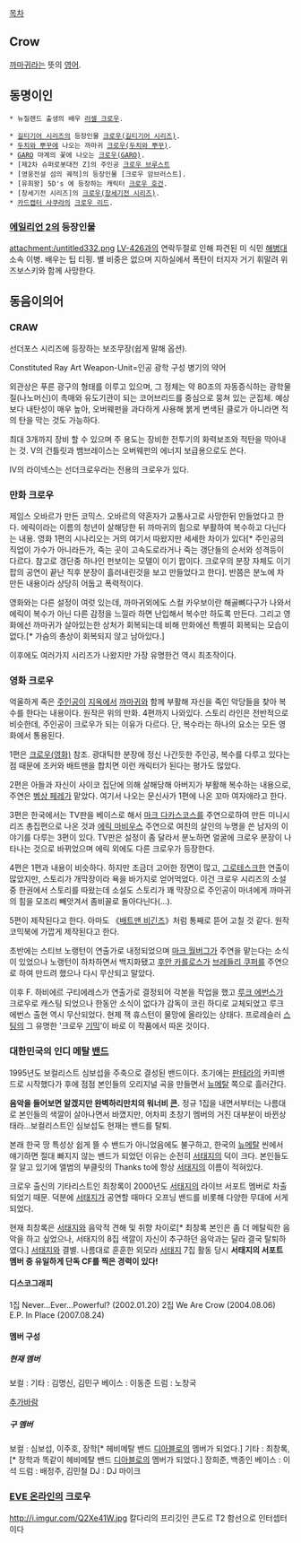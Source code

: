 [[목차]]

== Crow ==
[[까마귀]]라는 뜻의 [[영어]].

== 동명이인 ==
 * 뉴질랜드 출생의 배우 [[러셀 크로우]].

 * [[길티기어 시리즈]]의 등장인물 [[크로우(길티기어 시리즈)]]. 
 * [[두치와 뿌꾸]]에 나오는 까마귀 [[크로우(두치와 뿌꾸)]].
 * [[GARO]] 마계의 꽃에 나오는 [[크로우(GARO)]].
 * [제2차 슈퍼로봇대전 Z]의 주인공 [[크로우 브루스트]]
 * [영웅전설 섬의 궤적]의 등장인물 [크로우 암브러스트].
 * [유희왕] 5D's 에 등장하는 캐릭터 [[크로우 호건]].
 * [창세기전 시리즈]의 [[크로우(창세기전 시리즈)]].
 * [[카드캡터 사쿠라]]의 [[크로우 리드]].
=== [[에일리언 2]]의 등장인물 ===
attachment:/untitled332.png
[[LV-426]]과의 연락두절로 인해 파견된 미 식민 [[해병대]] 소속 이병. 배우는 팁 티핑. 별 비중은 없으며 지하실에서 폭탄이 터지자 거기 휘말려 위즈보스키와 함께 사망한다.

== 동음이의어 ==
=== CRAW ===
선더포스 시리즈에 등장하는 보조무장(쉽게 말해 옵션).

Constituted Ray Art Weapon-Unit=인공 광학 구성 병기의 약어

외관상은 푸른 광구의 형태를 이루고 있으며, 그 정체는 약 80조의 자동증식하는 광학물질(나노머신)이 촉매와 유도기관이 되는 코어브리드를 중심으로 뭉쳐 있는 군집체. 예상보다 내탄성이 매우 높아, 오버웨펀을 과다하게 사용해 붉게 변색된 클로가 아니라면 적의 탄을 막는 것도 가능하다.

최대 3개까지 장비 할 수 있으며 주 용도는 장비한 전투기의 화력보조와 적탄을 막아내는 것. V의 건틀릿과 뱀브레이스는 오버웨펀의 에너지 보급용으로도 쓴다.

IV의 라이넥스는 선더크로우라는 전용의 크로우가 있다.

=== 만화 크로우 ===
제임스 오바르가 만든 코믹스. 오바르의 약혼자가 교통사고로 사망한뒤 만들었다고 한다. 에릭이라는 이름의 청년이 살해당한 뒤 까마귀의 힘으로 부활하여 복수하고 다닌다는 내용. 영화 1편의 시나리오는 거의 여기서 따왔지만 세세한 차이가 있다[* 주인공의 직업이 가수가 아니라든가, 죽는 곳이 고속도로라거나 죽는 갱단들의 순서와 성격등이 다르다.  참고로 갱단중 하나인 펀보이는 모델이 이기 팝이다. 크로우의 분장 자체도 이기 팝의 공연이 끝난 직후 분장이 흘러내린것을 보고 만들었다고 한다]. 반쯤은 분노에 차 만든 내용이라 상당히 어둡고 폭력적이다.

영화와는 다른 설정이 여럿 있는데, 까마귀외에도 스컬 카우보이란 해골뼈다구가 나와서 에릭이 복수가 아닌 다른 감정을 느낄라 하면 난입해서 복수만 하도록 만든다. 그리고 영화에선 까마귀가 살아있는한 상처가 회복되는데 비해 만화에선 특별히 회복되는 모습이 없다.[* 가슴의 총상이 회복되지 않고 남아있다.]

이후에도 여러가지 시리즈가 나왔지만 가장 유명한건 역시 최초작이다.

=== 영화 크로우 ===
억울하게 죽은 [[주인공]]이 [[지옥]]에서 [[까마귀]]와 함께 부활해 자신을 죽인 악당들을 찾아 복수를 한다는 내용이다. 원작은 위의 만화. 4편까지 나와있다. 스토리 라인은 전반적으로 비슷한데, 주인공이 크로우가 되는 이유가 다르다. 단, 복수라는 하나의 요소는 모든 영화에서 통용된다.

1편은 [[크로우(영화)]] 참조. 광대틱한 분장에 정신 나간듯한 주인공, 복수를 다루고 있다는 점 때문에 조커와 배트맨을 합치면 이런 캐릭터가 된다는 평가도 많았다.

2편은 아들과 자신이 사이코 집단에 의해 살해당해 아버지가 부활해 복수하는 내용으로, 주연은 [[벵상 페레]]가 맡았다. 여기서 나오는 문신사가 1편에 나온 꼬마 여자애라고 한다.

3편은 한국에서는 TV판을 베이스로 해서 [[마크 다카스코스]]를 주연으로하여 만든 미니시리즈 총집편으로 나온 것과 [[에릭 마비우스]] 주연으로 여친의 살인의 누명을 쓴 남자의 이야기를 다루는 3편이 있다. TV판은 설정이 좀 달라서 분노하면 얼굴에 크로우 분장이 나타나는 것으로 바뀌었으며 에릭 외에도 다른 크로우가 등장한다.

4편은 1편과 내용이 비슷하다. 하지만 조금더 고어한 장면이 많고, [[그로테스크]]한 연출이 많았지만, 스토리가 개막장이라 욕을 바가지로 얻어먹었다. 이건 크로우 시리즈의 소설중 한권에서 스토리를 따왔는데 소설도 스토리가 꽤 막장으로 주인공이 마녀에게 까마귀의 힘을 모조리 빼앗겨서 좀비꼴로 돌아다닌다(…).

5편이 제작된다고 한다. 아마도 《[[배트맨 비긴즈]]》처럼 통째로 뜯어 고칠 것 같다. 원작 코믹북에 가깝게 제작된다고 한다.

초반에는 스티브 노랭턴이 연출가로 내정되었으며 [[마크 월버그]]가 주연을 맡는다는 소식이 있었으나 노랭턴이 하차하면서 백지화됐고 [[후안 카를로스]]가 [[브레들리 쿠퍼]]를 주연으로 하여 만드려 했으나 다시 무산되고 말았다.

이후 F. 하비에르 구티에레스가 연출가로 결정되어 각본을 작업을 했고 [[루크 에번스]]가 크로우로 캐스팅 되었으나 한동안 소식이 없다가 감독이 코린 하디로 교체되었고 루크 에번스 출현 역시 무산되었다.
현제 잭 휴스턴이 물망에 올라있는 상태다.
프로레슬러 [[스팅]]의 그 유명한 '크로우 [[기믹]]'이 바로 이 작품에서 따온 것이다.

=== 대한민국의 인디 메탈 [[밴드]] ===
1995년도 보컬리스트 심보섭을 주축으로 결성된 밴드이다. 초기에는 [[판테라]]의 카피밴드로 시작했다가 후에 점점 본인들의 오리지널 곡을 만들면서 [[뉴메탈]] 쪽으로 흘러간다.

'''음악을 들어보면 알겠지만 완벽하리만치의 워너비 [[콘]].''' 정규 1집을 내면서부터는 나름대로 본인들의 색깔이 살아나면서 바꼈지만, 어차피 초창기 멤버의 거진 대부분이 바뀐상태라...보컬리스트인 심보섭도 현재는 밴드를 탈퇴.

본래 한국 땅 특성상 쉽게 뜰 수 밴드가 아니었음에도 불구하고, 한국의 [[뉴메탈]] 씬에서 얘기하면 절대 빠지지 않는 밴드가 되었던 이유는 순전히 [[서태지]]의 덕이 크다. 본인들도 잘 알고 있기에 앨범의 부클릿의 Thanks to에 항상 [[서태지]]의 이름이 적혀있다.

크로우 출신의 기타리스트인 최창록이 2000년도 [[서태지]]의 라이브 서포트 멤버로 차출되었기 때문. 덕분에 [[서태지]]가 공연할 때마다 오프닝 밴드를 비롯해 다양한 무대에 서게 되었다.

현재 최창록은 [[서태지]]와 음악적 견해 및 취향 차이로[* 최창록 본인은 좀 더 메탈릭한 음악을 하고 싶었으나, 서태지의 8집 색깔이 자신이 추구하던 음악과는 달라 결국 탈퇴하였다.] [[서태지]]와 결별. 나름대로 훈훈한 외모라 [[서태지]] 7집 활동 당시 '''서태지의 서포트 멤버 중 유일하게 단독 CF를 찍은 경력이 있다!'''

==== 디스코그래피 ====
1집 Never...Ever...Powerful? (2002.01.20)
2집 We Are Crow (2004.08.06)
E.P. In Place (2007.08.24)

==== 멤버 구성 ====
===== 현재 멤버 =====
보컬 : 
기타 : 김명신, 김민구
베이스 : 이동준
드럼 : 노창국

[[추가바람]]

===== 구 멤버 =====
보컬 : 심보섭, 이주호, 장학[* 헤비메탈 밴드 [[디아블로]]의 멤버가 되었다.]
기타 : 최창록,[* 장학과 똑같이 헤비메탈 밴드 [[디아블로]]의 멤버가 되었다.] 장희준, 백종인
베이스 : 이석
드럼 : 배정주, 김민철
DJ : DJ 마이크
=== [[EVE 온라인]]의 크로우 ===
http://i.imgur.com/Q2Xe41W.jpg
칼다리의 프리깃인 콘도르 T2 함선으로 인터셉터이다
